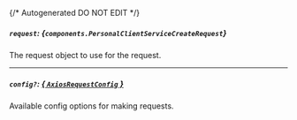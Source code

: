 {/* Autogenerated DO NOT EDIT  */}

##### `request`: *{`components.PersonalClientServiceCreateRequest`}*
The request object to use for the request.
<Collapsible openLabel={Labels.showProperties} closeLabel={Labels.hideProperties}>
    <PersonalClientServiceCreateRequest/>
</Collapsible>

---
##### `config?`: [*{ `AxiosRequestConfig` }*](https://axios-http.com/docs/req_config)
Available config options for making requests.


